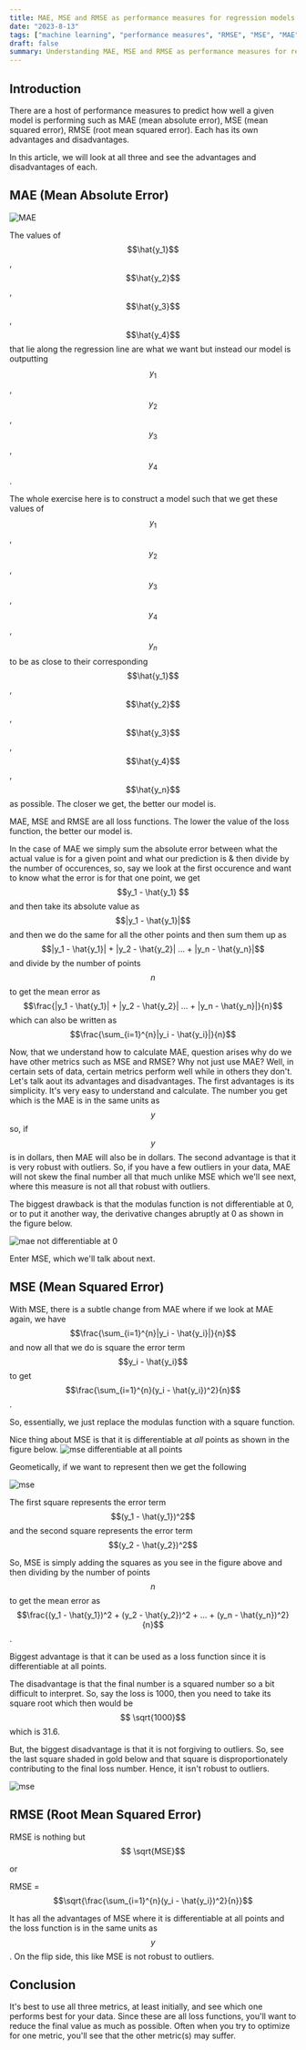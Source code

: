 ```yaml
---
title: MAE, MSE and RMSE as performance measures for regression models
date: "2023-8-13"
tags: ["machine learning", "performance measures", "RMSE", "MSE", "MAE"]
draft: false
summary: Understanding MAE, MSE and RMSE as performance measures for regression models
---
```


<TOCInline toc={props.toc} asDisclosure />

## Introduction

There are a host of performance measures to predict how well a given model is performing such as MAE (mean absolute error),
MSE (mean squared error), RMSE (root mean squared error).
Each has its own advantages and disadvantages.

In this article, we will look at all three and see the advantages and disadvantages of each.

## MAE (Mean Absolute Error)

![MAE](/static/images/rmse-as-perf-measure/mae.jpg)

The values of $$\hat{y_1}$$, $$\hat{y_2}$$ , $$\hat{y_3}$$ , $$\hat{y_4}$$ that lie along the regression line are what we want but instead our model is outputting $$y_1$$, $$y_2$$ , $$y_3$$ , $$y_4$$.

The whole exercise here is to construct a model such that we get these values of $$y_1$$, $$y_2$$, $$y_3$$, $$y_4$$, $$y_n$$ to be as close to their
corresponding $$\hat{y_1}$$, $$\hat{y_2}$$, $$\hat{y_3}$$, $$\hat{y_4}$$, $$\hat{y_n}$$ as possible. The closer we get, the better our model is.

MAE, MSE and RMSE are all loss functions. The lower the value of the loss function, the better our model is.

In the case of MAE we simply sum the absolute error between what the actual value is for a given point and what our prediction is & then divide
by the number of occurences, so, say we look at the first occurence and want to know what the error is for that one point, we get $$y_1 - \hat{y_1} $$ and then take its absolute value
as $$|y_1 - \hat{y_1}|$$ and then we do the same for all the other points and then sum them up as
$$|y_1 - \hat{y_1}| + |y_2 - \hat{y_2}| ... + |y_n - \hat{y_n}|$$ and divide by the number of points $$n$$ to get the mean error as
$$\frac{|y_1 - \hat{y_1}| + |y_2 - \hat{y_2}| ... + |y_n - \hat{y_n}|}{n}$$ which can also be written as
$$\frac{\sum_{i=1}^{n}|y_i - \hat{y_i}|}{n}$$

Now, that we understand how to calculate MAE, question arises why do we have other metrics such as MSE and RMSE?
Why not just use MAE? Well, in certain sets of data, certain metrics perform well while in others they don't. Let's talk aout its
advantages and disadvantages. The first advantages is its simplicity. It's very easy to understand and calculate. The number
you get which is the MAE is in the same units as $$y$$ so, if $$y$$ is in dollars, then MAE will also be in dollars.
The second advantage is that it is very robust with outliers. So, if you have a few outliers in your data, MAE will not skew
the final number all that much unlike MSE which we'll see next, where this measure is not all that robust with outliers.

The biggest drawback is that the modulas function is not differentiable at 0, or to put it another way, the derivative
changes abruptly at 0 as shown in the figure below.

![mae not differentiable at 0](/static/images/rmse-as-perf-measure/mae-not-differentiable-at-0.jpg)

Enter MSE, which we'll talk about next.

## MSE (Mean Squared Error)

With MSE, there is a subtle change from MAE where if we look at MAE again, we have $$\frac{\sum_{i=1}^{n}|y_i - \hat{y_i}|}{n}$$
and now all that we do is square the error term $$y_i - \hat{y_i}$$ to get $$\frac{\sum_{i=1}^{n}(y_i - \hat{y_i})^2}{n}$$.

So, essentially, we just replace the modulas function with a square function.

Nice thing about MSE is that it is differentiable at _all_ points as shown in the figure below.
![mse differentiable at all points](/static/images/rmse-as-perf-measure/mse-differentiable-at-all-points.jpg)

Geometically, if we want to represent then we get the following

![mse](/static/images/rmse-as-perf-measure/mse2.jpg)

The first square represents the error term $$(y_1 - \hat{y_1})^2$$ and the second square represents the error term $$(y_2 - \hat{y_2})^2$$

So, MSE is simply adding the squares as you see in the figure above and then dividing by the number of points $$n$$ to get the mean error as
$$\frac{(y_1 - \hat{y_1})^2 + (y_2 - \hat{y_2})^2 + ... + (y_n - \hat{y_n})^2}{n}$$.

Biggest advantage is that it can be used as a loss function since it is differentiable at all points.

The disadvantage is that the final number is a squared number so a bit difficult to interpret. So, say the loss is 1000,
then you need to take its square root which then would be $$ \sqrt{1000}$$ which is 31.6.

But, the biggest disadvantage is that it is not forgiving to outliers. So, see the last square shaded in gold below
and that square is disproportionately contributing to the final loss number. Hence, it isn't robust to outliers.

![mse](/static/images/rmse-as-perf-measure/mse3.jpg)

## RMSE (Root Mean Squared Error)

RMSE is nothing but $$ \sqrt{MSE}$$

or

RMSE = $$\sqrt{\frac{\sum_{i=1}^{n}(y_i - \hat{y_i})^2}{n}}$$

It has all the advantages of MSE where it is differentiable at all points and the loss function is in the same units as $$y$$.
On the flip side, this like MSE is not robust to outliers.

## Conclusion

It's best to use all three metrics, at least initially, and see which one performs best for your data.
Since these are all loss functions, you'll want to reduce the final value as much as possible.
Often when you try to optimize for one metric, you'll see that the other metric(s) may suffer.

